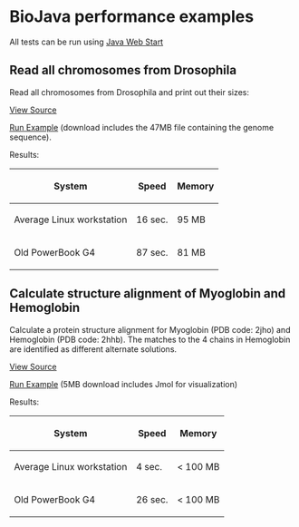 = BioJava performance examples=

All tests can be run using [http://java.sun.com/products/javawebstart/ Java Web Start]

==Read all chromosomes from Drosophila ==
Read all chromosomes from Drosophila and print out their sizes:

[[BioJava:Performance:ReadDrosophila|View Source]]

[http://www.biojava.org/download/performance/biojava-test.jnlp Run Example] (download includes the 47MB file containing the genome sequence).

Results:

{| class="wikitable"
|-
! System
! Speed
! Memory
|-
| Average Linux workstation
| 16 sec.
| 95 MB
|-
| Old PowerBook G4
| 87 sec.
| 81 MB
|}

== Calculate structure alignment of Myoglobin and Hemoglobin ==

Calculate a protein structure alignment for Myoglobin (PDB code: 2jho) and Hemoglobin (PDB code: 2hhb).
The matches to the 4 chains in Hemoglobin are identified as different alternate solutions.

[[BioJava:Performance:AlignMyoHemo|View Source]]

[http://www.biojava.org/download/performance/biojava-structure-example1.jnlp Run Example] (5MB download includes Jmol for visualization)

Results:


{| class="wikitable"
|-
! System
! Speed
! Memory
|-
| Average Linux workstation
| 4 sec.
| < 100 MB
|-
| Old PowerBook G4
| 26 sec.
| < 100 MB
|}